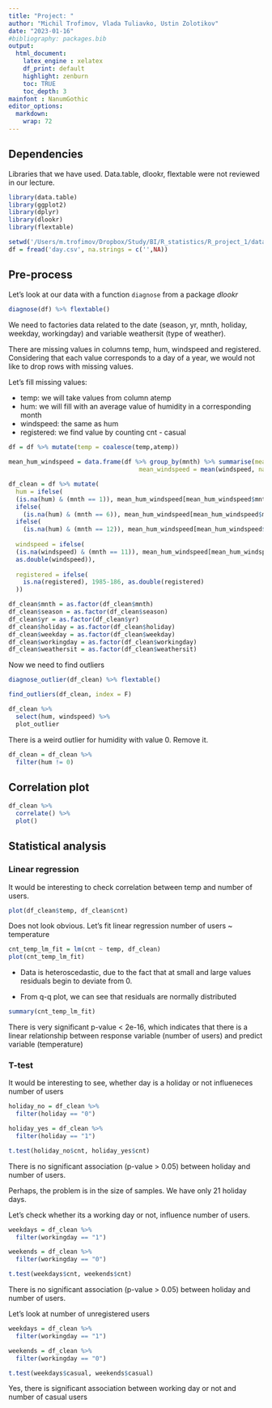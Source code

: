 ```yaml
---
title: "Project: "
author: "Michil Trofimov, Vlada Tuliavko, Ustin Zolotikov"
date: "2023-01-16"
#bibliography: packages.bib
output: 
  html_document:
    latex_engine : xelatex
    df_print: default
    highlight: zenburn
    toc: TRUE
    toc_depth: 3
mainfont : NanumGothic    
editor_options: 
  markdown: 
    wrap: 72
---
```


## Dependencies

Libraries that we have used. Data.table, dlookr, flextable were not reviewed in our lecture.

```r
library(data.table)
library(ggplot2)
library(dplyr)
library(dlookr)
library(flextable)
```

```r
setwd('/Users/m.trofimov/Dropbox/Study/BI/R_statistics/R_project_1/data')
df = fread('day.csv', na.strings = c('',NA))
```

## Pre-process

Let's look at our data with a function `diagnose` from a package
*dlookr*

```r
diagnose(df) %>% flextable()
```

We need to factories data related to the date (season, yr, mnth, holiday, weekday, workingday) and variable weathersit (type of weather).

There are missing values in columns temp, hum, windspeed and registered.
Considering that each value corresponds to a day of a year, we would not
like to drop rows with missing values.

Let's fill missing values:

-   temp: we will take values from column atemp
-   hum: we will fill with an average value of humidity in a
    corresponding month
-   windspeed: the same as hum
-   registered: we find value by counting cnt - casual

```r
df = df %>% mutate(temp = coalesce(temp,atemp))
                   
mean_hum_windspeed = data.frame(df %>% group_by(mnth) %>% summarise(mean_hum = mean(hum, na.rm = T),
                                    mean_windspeed = mean(windspeed, na.rm = T)))

df_clean = df %>% mutate(
  hum = ifelse(
  (is.na(hum) & (mnth == 1)), mean_hum_windspeed[mean_hum_windspeed$mnth == 1,]$mean_hum, 
  ifelse(
    (is.na(hum) & (mnth == 6)), mean_hum_windspeed[mean_hum_windspeed$mnth == 6,]$mean_hum,
  ifelse(
    (is.na(hum) & (mnth == 12)), mean_hum_windspeed[mean_hum_windspeed$mnth == 12,]$mean_hum, as.double(hum)))),
  
  windspeed = ifelse(
  (is.na(windspeed) & (mnth == 11)), mean_hum_windspeed[mean_hum_windspeed$mnth == 11,]$mean_windspeed, 
  as.double(windspeed)),
  
  registered = ifelse(
    is.na(registered), 1985-186, as.double(registered)
  ))

```

```r
df_clean$mnth = as.factor(df_clean$mnth)
df_clean$season = as.factor(df_clean$season)
df_clean$yr = as.factor(df_clean$yr)
df_clean$holiday = as.factor(df_clean$holiday)
df_clean$weekday = as.factor(df_clean$weekday)
df_clean$workingday = as.factor(df_clean$workingday)
df_clean$weathersit = as.factor(df_clean$weathersit)
```

Now we need to find outliers


```r
diagnose_outlier(df_clean) %>% flextable()
```

```r
find_outliers(df_clean, index = F)
```
```r
df_clean %>%
  select(hum, windspeed) %>%
  plot_outlier
```

There is a weird outlier for humidity with value 0. Remove it.

```r
df_clean = df_clean %>%
  filter(hum != 0)
```



## Correlation plot

```r
df_clean %>%
  correlate() %>%
  plot()
```
## Statistical analysis

### Linear regression

It would be interesting to check correlation between temp and number of users.

```r
plot(df_clean$temp, df_clean$cnt)
```

Does not look obvious. Let's fit linear regression number of users ~ temperature

```r
cnt_temp_lm_fit = lm(cnt ~ temp, df_clean)
plot(cnt_temp_lm_fit)
```

- Data is heteroscedastic, due to the fact that at small and large values residuals begin to deviate from 0.

- From q-q plot, we can see that residuals are normally distributed


```r
summary(cnt_temp_lm_fit)
```
There is very significant p-value < 2e-16, which indicates that there is a linear relationship between response variable (number of users) and predict variable (temperature)

### T-test

It would be interesting to see, whether day is a holiday or not influeneces number of users

```r
holiday_no = df_clean %>%
  filter(holiday == "0")

holiday_yes = df_clean %>%
  filter(holiday == "1")

t.test(holiday_no$cnt, holiday_yes$cnt)
```

There is no significant association (p-value > 0.05) between holiday and number of users.

Perhaps, the problem is in the size of samples. We have only 21 holiday days.

Let's check whether its a working day or not, influence number of users.

```r
weekdays = df_clean %>%
  filter(workingday == "1")

weekends = df_clean %>%
  filter(workingday == "0")

t.test(weekdays$cnt, weekends$cnt)
```

There is no significant association (p-value > 0.05) between holiday and number of users.

Let's look at number of unregistered users

```r
weekdays = df_clean %>%
  filter(workingday == "1")

weekends = df_clean %>%
  filter(workingday == "0")

t.test(weekdays$casual, weekends$casual)
```

Yes, there is significant association between working day or not and number of casual users